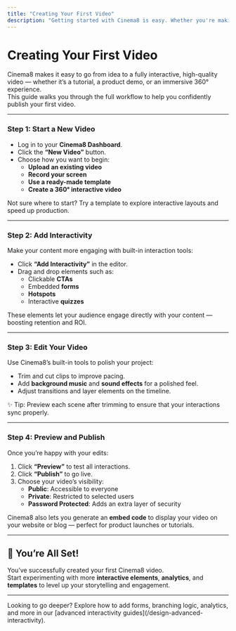 ```yaml
---
title: "Creating Your First Video"
description: "Getting started with Cinema8 is easy. Whether you're making a tutorial, a product demo, or an interactive video, Cinema8 provides the tools to create high-quality content quickly. Follow this guide to create your first video."
---
```



# Creating Your First Video

Cinema8 makes it easy to go from idea to a fully interactive, high-quality video — whether it’s a tutorial, a product demo, or an immersive 360° experience.  
This guide walks you through the full workflow to help you confidently publish your first video.

---

<Steps>

### Step 1: Start a New Video

- Log in to your **Cinema8 Dashboard**.
- Click the **“New Video”** button.
- Choose how you want to begin:
  - **Upload an existing video**
  - **Record your screen**
  - **Use a ready-made template**
  - **Create a 360° interactive video**

<Callout type="info">
Not sure where to start? Try a template to explore interactive layouts and speed up production.
</Callout>

---

### Step 2: Add Interactivity

Make your content more engaging with built-in interaction tools:

- Click **“Add Interactivity”** in the editor.
- Drag and drop elements such as:
  - Clickable **CTAs**
  - Embedded **forms**
  - **Hotspots**
  - Interactive **quizzes**

These elements let your audience engage directly with your content — boosting retention and ROI.

---

### Step 3: Edit Your Video

Use Cinema8’s built-in tools to polish your project:

- Trim and cut clips to improve pacing.
- Add **background music** and **sound effects** for a polished feel.
- Adjust transitions and layer elements on the timeline.

<Callout type="important">
✨ Tip: Preview each scene after trimming to ensure that your interactions sync properly.
</Callout>

---

### Step 4: Preview and Publish

Once you’re happy with your edits:

1. Click **“Preview”** to test all interactions.
2. Click **“Publish”** to go live.
3. Choose your video’s visibility:
   - **Public**: Accessible to everyone
   - **Private**: Restricted to selected users
   - **Password Protected**: Adds an extra layer of security

Cinema8 also lets you generate an **embed code** to display your video on your website or blog — perfect for product launches or tutorials.

</Steps>

---

## 🎉 You’re All Set!

You’ve successfully created your first Cinema8 video.  
Start experimenting with more **interactive elements**, **analytics**, and **templates** to level up your storytelling and engagement.

---

<Callout type="info">
Looking to go deeper? Explore how to add forms, branching logic, analytics, and more in our [advanced interactivity guides](/design-advanced-interactivity).
</Callout>
